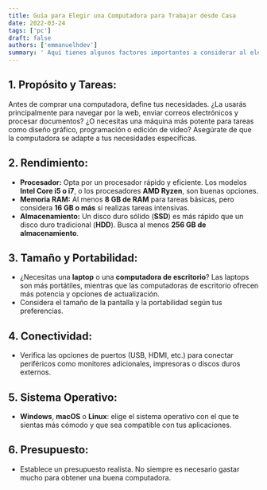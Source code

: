 ```yaml
---
title: Guía para Elegir una Computadora para Trabajar desde Casa
date: 2022-03-24
tags: ['pc']
draft: false
authors: ['emmanuelhdev']
summary: ' Aquí tienes algunos factores importantes a considerar al elegir una computadora para trabajar desde casa:'
---
```


## **1. Propósito y Tareas:**
Antes de comprar una computadora, define tus necesidades. ¿La usarás principalmente para navegar por la web, enviar correos electrónicos y procesar documentos? ¿O necesitas una máquina más potente para tareas como diseño gráfico, programación o edición de video? Asegúrate de que la computadora se adapte a tus necesidades específicas.

## **2. Rendimiento:**
- **Procesador:** Opta por un procesador rápido y eficiente. Los modelos **Intel Core i5 o i7**, o los procesadores **AMD Ryzen**, son buenas opciones.
- **Memoria RAM:** Al menos **8 GB de RAM** para tareas básicas, pero considera **16 GB o más** si realizas tareas intensivas.
- **Almacenamiento:** Un disco duro sólido (**SSD**) es más rápido que un disco duro tradicional (**HDD**). Busca al menos **256 GB de almacenamiento**.

## **3. Tamaño y Portabilidad:**
- ¿Necesitas una **laptop** o una **computadora de escritorio**? Las laptops son más portátiles, mientras que las computadoras de escritorio ofrecen más potencia y opciones de actualización.
- Considera el tamaño de la pantalla y la portabilidad según tus preferencias.

## **4. Conectividad:**
- Verifica las opciones de puertos (USB, HDMI, etc.) para conectar periféricos como monitores adicionales, impresoras o discos duros externos.

## **5. Sistema Operativo:**
- **Windows**, **macOS** o **Linux**: elige el sistema operativo con el que te sientas más cómodo y que sea compatible con tus aplicaciones.

## **6. Presupuesto:**
- Establece un presupuesto realista. No siempre es necesario gastar mucho para obtener una buena computadora.
